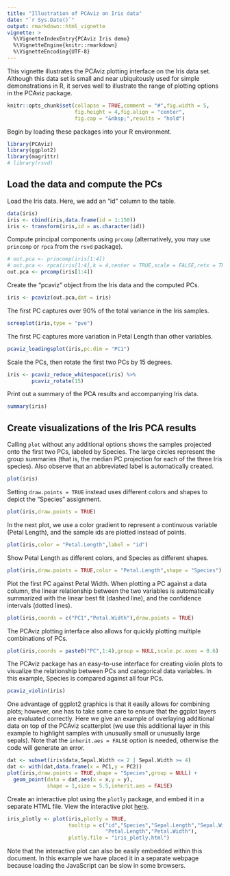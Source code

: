 ```yaml
---
title: "Illustration of PCAviz on Iris data"
date: "`r Sys.Date()`"
output: rmarkdown::html_vignette
vignette: >
  %\VignetteIndexEntry{PCAviz Iris demo}
  %\VignetteEngine{knitr::rmarkdown}
  %\VignetteEncoding{UTF-8}
---
```


This vignette illustrates the PCAviz plotting interface on the Iris
data set. Although this data set is small and near ubiquitously used
for simple demonstrations in R, it serves well to illustrate the range
of plotting options in the PCAviz package.

```r
knitr::opts_chunk$set(collapse = TRUE,comment = "#",fig.width = 5,
                      fig.height = 4,fig.align = "center",
                      fig.cap = "&nbsp;",results = "hold")
```

Begin by loading these packages into your R environment. 

```r
library(PCAviz)
library(ggplot2)
library(magrittr)
# library(rsvd)
```

## Load the data and compute the PCs

Load the Iris data. Here, we add an "id" column to the table.

```r
data(iris)
iris <- cbind(iris,data.frame(id = 1:150))
iris <- transform(iris,id = as.character(id))
```

Compute principal components using `prcomp` (alternatively,
you may use `princomp` or `rpca` from the `rsvd` package).

```r
# out.pca <- princomp(iris[1:4])
# out.pca <- rpca(iris[1:4],k = 4,center = TRUE,scale = FALSE,retx = TRUE)
out.pca <- prcomp(iris[1:4])
```

Create the "pcaviz" object from the Iris data and the computed PCs.

```r
iris <- pcaviz(out.pca,dat = iris)
```

The first PC captures over 90% of the total variance in the Iris
samples.

```r
screeplot(iris,type = "pve")
```

The first PC captures more variation in Petal Length than other variables.

```r
pcaviz_loadingsplot(iris,pc.dim = "PC1")
```

Scale the PCs, then rotate the first two PCs by 15 degrees.

```r
iris <- pcaviz_reduce_whitespace(iris) %>%
        pcaviz_rotate(15)
```
		
Print out a summary of the PCA results and accompanying Iris data.

```r
summary(iris)
```

## Create visualizations of the Iris PCA results

Calling `plot` without any additional options shows the samples projected 
onto the first two PCs, labeled by Species.  The large circles represent the 
group summaries  (that is, the median PC projection for each of the three Iris 
species). Also observe that an abbreviated label is automatically created.

```r
plot(iris)
```

Setting `draw.points = TRUE` instead uses different colors and shapes to
depict the "Species" assignment.

```r
plot(iris,draw.points = TRUE)
```

In the next plot, we use a color gradient to represent a continuous variable
(Petal Length), and the sample ids are plotted instead of points.

```r
plot(iris,color = "Petal.Length",label = "id")
```

Show Petal Length as different colors, and Species as different shapes.

```r
plot(iris,draw.points = TRUE,color = "Petal.Length",shape = "Species")
```

Plot the first PC against Petal Width. When plotting a PC against a data
column, the linear relationship between the two variables is automatically
summarized with the linear best fit (dashed line), and the confidence 
intervals (dotted lines).

```r
plot(iris,coords = c("PC1","Petal.Width"),draw.points = TRUE)
```

The PCAviz plotting interface also allows for quickly plotting
multiple combinations of PCs.

```r
plot(iris,coords = paste0("PC",1:4),group = NULL,scale.pc.axes = 0.6)
```

The PCAviz package has an easy-to-use interface for creating
violin plots to visualize the relationship between PCs and categorical
data variables. In this example, Species is compared against all four PCs.

```r
pcaviz_violin(iris)
```

One advantage of ggplot2 graphics is that it easily allows for combining 
plots; however, one has to take some care to ensure that the ggplot layers
are evaluated correctly. Here we give an example of overlaying additional 
data on top of the PCAviz scatterplot (we use this additional layer in this
example to highlight samples with unusually small or unusually large sepals). 
Note that the `inherit.aes = FALSE` option is needed, otherwise the code 
will generate an error.

```r
dat <- subset(iris$data,Sepal.Width <= 2 | Sepal.Width >= 4)
dat <- with(dat,data.frame(x = PC1,y = PC2))
plot(iris,draw.points = TRUE,shape = "Species",group = NULL) +
  geom_point(data = dat,aes(x = x,y = y),
             shape = 1,size = 5.5,inherit.aes = FALSE)
```

Create an interactive plot using the `plotly` package, and embed it in a 
separate HTML file. View the interactive plot [here](iris_plotly.html).

```r
iris_plotly <- plot(iris,plotly = TRUE,
                    tooltip = c("id","Species","Sepal.Length","Sepal.Width",
                                "Petal.Length","Petal.Width"),
                    plotly.file = "iris_plotly.html")
```

Note that the interactive plot can also be easily embedded within this 
document. In this example we have placed it in a separate webpage because
loading the JavaScript can be slow in some browsers.
